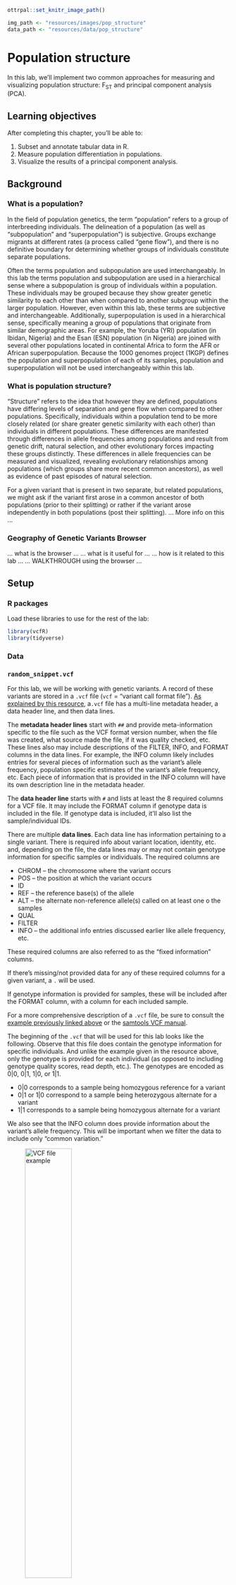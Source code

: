 
```r
ottrpal::set_knitr_image_path()

img_path <- "resources/images/pop_structure"
data_path <- "resources/data/pop_structure"
```

# Population structure

In this lab, we'll implement two common approaches for measuring and visualizing population structure: F~ST~ and principal component analysis (PCA).


## Learning objectives

After completing this chapter, you'll be able to:

1. Subset and annotate tabular data in R.
2. Measure population differentiation in populations.
3. Visualize the results of a principal component analysis.


## Background

### What is a population?

In the field of population genetics, the term "population" refers to a group of interbreeding individuals. The delineation of a population (as well as "subpopulation" and "superpopulation") is subjective. Groups exchange migrants at different rates (a process called "gene flow"), and there is no definitive boundary for determining whether groups of individuals constitute separate populations.

Often the terms population and subpopulation are used interchangeably. In this lab the terms population and subpopulation are used in a hierarchical sense where a subpopulation is group of individuals within a population. These individuals may be grouped because they show greater genetic similarity to each other than when compared to another subgroup within the larger population. However, even within this lab, these terms are subjective and interchangeable. Additionally, superpopulation is used in a hierarchical sense, specifically meaning a group of populations that originate from similar demographic areas. For example, the Yoruba (YRI) population (in Ibidan, Nigeria) and the Esan (ESN) population (in Nigeria) are joined with several other populations located in continental Africa to form the AFR or African superpopulation. Because the 1000 genomes project (1KGP) defines the population and superpopulation of each of its samples, population and superpopulation will not be used interchangeably within this lab.

### What is population structure?

"Structure" refers to the idea that however they are defined, populations have differing levels of separation and gene flow when compared to other populations. Specifically, individuals within a population tend to be more closely related (or share greater genetic similarity with each other) than individuals in different populations. These differences are manifested through differences in allele frequencies among populations and result from genetic drift, natural selection, and other evolutionary forces impacting these groups distinctly. These differences in allele frequencies can be measured and visualized, revealing evolutionary relationships among populations (which groups share more recent common ancestors), as well as evidence of past episodes of natural selection.

For a given variant that is present in two separate, but related populations, we might ask if the variant first arose in a common ancestor of both populations (prior to their splitting) or rather if the variant arose independently in both populations (post their splitting). ...  More info on this ...

### Geography of Genetic Variants Browser

... what is the browser ...
... what is it useful for ...
... how is it related to this lab ...
... WALKTHROUGH using the browser ...


## Setup

### R packages

Load these libraries to use for the rest of the lab:

```r
library(vcfR)
library(tidyverse)
```

### Data

### `random_snippet.vcf`

For this lab, we will be working with genetic variants. A record of these variants are stored in a `.vcf` file (`vcf` = "variant call format file"). [As explained by this resource](https://www.internationalgenome.org/wiki/Analysis/Variant%20Call%20Format/vcf-variant-call-format-version-40/), a`.vcf` file has a multi-line metadata header, a data header line, and then data lines. 

The **metadata header lines** start with `##` and provide meta-information specific to the file such as the VCF format version number, when the file was created, what source made the file, if it was quality checked, etc. These lines also may include descriptions of the FILTER, INFO, and FORMAT columns in the data lines. For example, the INFO column likely includes entries for several pieces of information such as the variant's allele frequency, population specific estimates of the variant's allele frequency, etc. Each piece of information that is provided in the INFO column will have its own description line in the metadata header. 

The **data header line** starts with `#` and lists at least the 8 required columns for a VCF file. It may include the FORMAT column if genotype data is included in the file. If genotype data is included, it'll also list the sample/individual IDs. 

There are multiple **data lines**. Each data line has information pertaining to a single variant. There is required info about variant location, identity, etc. and, depending on the file, the data lines may or may not contain genotype information for specific samples or individuals. The required columns are 

* CHROM -- the chromosome where the variant occurs
* POS -- the position at which the variant occurs
* ID
* REF -- the reference base(s) of the allele
* ALT -- the alternate non-reference allele(s) called on at least one o the samples 
* QUAL
* FILTER
* INFO -- the additional info entries discussed earlier like allele frequency, etc.

These required columns are also referred to as the 
"fixed information" columns.

If there's missing/not provided data for any of these required columns for a given variant, a `.` will be used.

If genotype information is provided for samples, these will be included after the FORMAT column, with a column for each included sample.

For a more comprehensive description of a `.vcf` file, be sure to consult the [example previously linked above](https://www.internationalgenome.org/wiki/Analysis/Variant%20Call%20Format/vcf-variant-call-format-version-40/) or the [samtools VCF manual](https://samtools.github.io/hts-specs/VCFv4.3.pdf).

The beginning of the `.vcf` that will be used for this lab looks like the following. Observe that this file does contain the genotype information for specific individuals. And unlike the example given in the resource above, only the genotype is provided for each individual (as opposed to including genotype quality scores, read depth, etc.). The genotypes are encoded as 0|0, 0|1, 1|0, or 1|1.

* 0|0 corresponds to a sample being homozygous reference for a variant
* 0|1 or 1|0 correspond to a sample being heterozygous alternate for a variant
* 1|1 corresponds to a sample being homozygous alternate for a variant

We also see that the INFO column does provide information about the variant's allele frequency. This will be important when we filter the data to include only "common variation."

![VCF file example](resources/images/pop_structure/vcf_head.png){width=50%}

### `integrated_call_samples.panel` 

For every individual with genotype/genetic variant data, the 1000 Genomes Project also provides metadata concerning the population and superpopulation of each individual. [A breakdown of these "codes" can be found here](https://m.ensembl.org/Help/Faq?id=532). Briefly, the 5 superpopulations are 

* EAS - East Asian
* EUR - European
* AFR - African
* AMR - Admixed American
* SAS - South Asian

`integrated_call_samples.panel` provides the superpopulation annotations for each sample in the `random_snippet.vcf` file. The four columns in this annotation file are `sample`, `pop`, `super_pop`, and `gender`.

* `sample` provides the name of the sample, matching the sample name in the `vcf` file. *(Because this information is shared between the files, later when we want to join or combine information from both files, we'll want to use this column.)*
* `pop` provides the population from which the sample originates
* `super_pop` provides the superpopulation of that population
* `gender` provides the sex of the sample.


## Reading the data

### Genotype data (`.vcf`)

We'll use the package `vcfR` to read the `vcf` file. However, the read function returns an object that isn't super helpful for visualization or data analysis. Therefore, we'll also use the `vcfR2tidy` function in order to convert the *vcfR object* into *tidy data frames* suitable for visualization and analysis with R. Specifically, vcfR2tidy returns an object with 3 elements, each a *tidy data frame* (`fix`, `gt`, and `meta`)

  * `fix` is a data frame of the "fixed information columns" containing information on variant location, identity, allele frequency, etc.
  * `gt` is another data frame of the genotype-related fields (if the file has genotype info for the samples).
  * `meta` is also a data frame containing all the INFO and FORMAT information from the multi-line metadata header.

Note: We have to tell this `vcfR2tidy` function to make all the allele frequencies numeric (or decimal/non-integer) values. We do this with the `info_types` argument.

```r
vcf <- read.vcfR(file = "resources/data/pop_structure/random_snippet.vcf.gz")
vcf_tidy <- vcfR2tidy(vcf, info_types = c(AF = "n",
                                          EAS_AF = "n",
                                          EUR_AF = "n",
                                          AFR_AF = "n",
                                          AMR_AF = "n",
                                          SAS_AF = "n"))

```

### Population metadata (`.panel`)

To load the population annotations for the 1KGP samples, we use a baseR function `read_tsv` (which is used to read in tab-delimited files). 

```r
pops_1kg <- read_tsv("resources/data/pop_structure/integrated_call_samples.panel")
```

## Tidying the data

### Subsetting to only "common variants"

We want to work with common variants for the rest of this lab. Common variants are those whose allele frequency in the population is greater than 0.5 but less than 0.95. ... why only work with common variation?...

To visualize the distribution of allele frequencies in the population, we'll use a histogram and the `fix` element from the `vcf_tidy` object. We're specifically storing this information in the `vcf_info` variable first. 

```r
vcf_info <- vcf_tidy$fix
message(paste0("Number of variants: ", nrow(vcf_info)))

ggplot(data = vcf_info, 
       aes(x=AF)) + 
  geom_histogram(bins=100) + 
  geom_vline(xintercept=0.05, linetype="dashed", color="blue") +
  geom_vline(xintercept=0.95, linetype="dashed", color="brown")
```

Currently, from this histogram, you can see that our data has allele frequencies (AF) ranging from 0 to 1 with an exponential decay in AF, the majority being near 0, but less than 0.05 (the dashed blue line). From the `nrow(vcf_info)`, we see that there are 10,000 variant total. 

Here we'll subset the original VCF to just common variation.

```r
common_var <- vcf[vcf_info$AF > 0.05 & vcf_info$AF < 0.95, ]
```
  
For visualization purposes we'll also subset the tidy `vcf_info` variable, storing the subset common variation data in the variable `common_var_info`. 

```r
common_var_info <- vcf_info[vcf_info$AF > 0.05 & vcf_info$AF < 0.95, ]
message(paste0("Number of common variants: ", nrow(common_var_info)))
```

```r
ggplot(data = common_var_info, 
       aes(x=AF)) + 
  geom_histogram(bins=90) + 
  geom_vline(xintercept=0.05, linetype="dashed", color="blue") +
  geom_vline(xintercept=0.95, linetype="dashed", color="brown")

```
  
Now we see that our subset data only has allele frequencies ranging from just above 0.05 to just below 0.95 like we wanted. We still observe an exponential decay in AF. We also observe that only 960 SNPs remain after filtering to only include common variants.

### Annotating the samples with superpopulation labels  
          
```r
sample_annotation <- tibble(sample = unique(vcf_tidy$gt$Indiv))
sample_annotation <- left_join(sample_annotation, pops_1kg, by="sample")
sample_annotation %>% head()
```


## Calculating F~ST~

~ST~ is a statistic which quantifies genotypic variance in subpopulations ("S") as compared to the total ("T") population. One way of conceptualizing F~ST~ is based on the deficiency of heterozygotes ("H") observed in a population relative to the proportion that would be expected under random mating (i.e., no population structure).

H = 2pq, where p is the frequency of allele A and q is the frequency of allele a. 

$$
F_{ST} = (H_T - mean(H_S)) / H_T
$$

In practical terms, this statistic is a way of measuring the amount by which allele frequencies vary among populations. See [this Nature Review Genetics article](https://pubmed.ncbi.nlm.nih.gov/19687804/) for a more thorough discussion on the derivation, use, and interpretation of F~ST~ and related statistics such as G~ST~, R~ST~, and Q~ST~.

G~ST~ was introduced as a modification to F~ST~ that considers when there are more than two alleles at a given locus. However, if there are only two alleles at a given locus, F~ST~ and G~ST~ are equivalent. Given this, we will use the G~ST~ statistic that is computed by the `genetic_diff()` function in the `vcfR` library. 

```r
?genetic_diff
```

As we can see from the documentation, the input to this function is 
*   a `vcfR` object 
*   "pops" a "factor indicating populations". 

We have two different `vcfR` objects from earlier. One is `vcf_tidy` which contains every variant from the input `.vcf` file. The other is `common_var` which contains only the common variants from the input `.vcf` file. Since we want to work with only common variatns, we'll use `common_var`.

In practice, "pops"  will be a vector of population labels for the samples the `vcfR` object contains, and the labels will be of type "factor". A factor type in R limits a variable to a specific set of possible values. So a vector variable of type factor uses those specific possible values to categorize and store all the data in the vector. (You can read more about [R's variable types here](https://www.cyclismo.org/tutorial/R/types.html).). We have the population labels for each sample in the `sample_annotation` data frame, specifically the `pop` column. We will ensure the labels are type "factor" using the `as.factor()` function. 
 

```r
gst_results <- genetic_diff(common_var, as.factor(sample_annotation$pop)) %>% 
  arrange(-Gst)

gst_results %>% 
  head()
```

```r
gst_results %>% 
  tail()
```

... Describe the results and point out the Gst column specifically ...

**Coding practice:** We would like to look at the distribution of the G~st~ values. A histogram is a natural choice for this visualization. Using the example allele frequency histograms from earlier and the gray boxes from the *Pattern code* below as a guide of where code needs to be added, fill in the following *Code block* and run it when you are ready.

*Pattern code*

| `ggplot(data = ` <span style="background: dimgray; color: dimgray"> __ </span> `,`
|         `aes(x = `<span style="background: dimgray; color: dimgray"> __ </span> `)) +`
|     <span style="background: dimgray; color: dimgray"> __ </span>`(bins = 30)`

<br /><br /><br />
*Code block*

```r
ggplot(data = ,
       aes(x = )) +
   (bins=30)
```

**Question:** Add a question about interpreting the distribution

***
<details><summary> Solution </summary>

```r
ggplot(data = gst_results, 
       aes(x=Gst)) +
  geom_histogram(bins=30)
```


... add interpretation ...

</details>
***


## Principal component analysis

Principal component analysis (PCA) is a way of representing high-dimensional data (i.e., data with many variables) in a smaller number of dimensions while still capturing important variation within the data. While the math is complex, it is helpful to consider its geometric interpretation. The first principal component is chosen as the vector through the cloud of data points that captures the greatest possible variance. The second principal component is the vector capturing the second greatest possible variance, with the added condition that this second vector must be perpendicular to the first vector. The same idea applies to the third, fourth, fifth, etc. principal components. We recommend looking at [this nice visual demonstration of PCA](http://setosa.io/ev/principal-component-analysis/). 
In the case of PCA applied to genetic data, the dimensions/variables of interest are the SNPs at which we have measured genotypes for many individuals. SNP arrays typically measure genotypes at millions of SNPs, so PCA is a useful method of dimension reduction to visualize the data in two dimensions.

The genotype for any given biallelic SNP can be represented by a 0, 1, or 2.

* 0 represents homozygous reference (genotype of 0|0)
* 1 represents heterozygous alternate (genotype of 0|1 or 1|0)
* 2 represents homozygous alternate genotypes (genotypes of 1|1)

The genotypes of $m$ individuals for any given biallelic SNP can thus be represented as a vector (length $m$) of 0s, 1s, and 2s. If considering $n$ number of biallelic SNPs, there will be $n$ vectors. The full dataset thus represents an $m x n$ matrix, where $m$ is the number of individuals and $n$ is the number of SNPs.

Our data set is currently $n x m$ with the rows representing the SNPs and the columns representing the samples/individuals. Therefore, we'll want to transpose the data, changing it from $n x m$ to $m x n$
... TALK about scaling ...

The function `extract.gt()` from `vcfR` generates a genotype matrix from a vcf object. However, it does not directly convert the genotypes to integers (0, 1, and 2) like we want. So, we also use a tidyverse function to convert or "recode" these genotype values within every column.   

```r

genotype_matrix <- extract.gt(common_var) %>% 
  as.data.frame() %>% 
  dplyr::mutate_at(vars(everything()), 
                   recode, "0|0" = 0, "1|0" = 1, "0|1" = 1, "1|1" = 2) %>%
  as.matrix()
```


Now we're ready to pass this matrix of integer genotypes to the pca function which is `prcomp` in R. Recall, the matrix of integer genotypes is $n x m$ (or number of SNPs $x$ number of individuals); therefore, we use the `t()` function to transpose the genotype matrix to be $m x n$ (or number of individuals $x$ number of SNPs). By default, `prcomp` will not scale the data, and we're fine with this because ....

```r
pca <- prcomp(t(genotype_matrix))
```

We want to make a nice dataframe that we can use for plotting the results of the PCA....

```r
pca_results <- tibble(sample = rownames(pca$x),
                      PC1 = pca$x[,1],
                      PC2 = pca$x[,2],
                      PC3 = pca$x[,3])

pca_results <- left_join(pca_results, sample_annotation, by = "sample")
```

And it would be cool to see what percentage of variance is explained by each of the principal components ...

```r
var_explained <- pca$sdev^2/sum(pca$sdev^2)
pc1_ve <- round(var_explained[1]*100,1)
pc2_ve <- round(var_explained[2]*100,1)
pc3_ve <- round(var_explained[3]*100,1)
```

Then we can plot everything ...

```r
ggplot(data = pca_results, 
       aes(x = PC1, y = PC2, color=super_pop)) + 
  geom_point() + 
  xlab(paste0("PC1: ", pc1_ve, " %")) + 
  ylab(paste0("PC2: ", pc2_ve, " %"))
```

**Coding practice:** We'd also like to visualize Principal Component 2 vs Principal Component 3. Using the example above and the gray boxes from the *Pattern code* below as a guide of where code needs to be added, fill in the following *Code block* and run it when you are ready.

*Pattern code*

| `ggplot(data = ` <span style="background: dimgray; color: dimgray"> __ </span> `,`
|         `aes(x = `<span style="background: dimgray; color: dimgray"> __ </span> `, y = ` <span style="background: dimgray; color: dimgray"> __ </span> `, color=super_pop)) +`
|     <span style="background: dimgray; color: dimgray"> __ </span>`() +`
|     `xlab(paste0("` <span style="background: dimgray; color: dimgray"> __ </span> ` :",` <span style="background: dimgray; color: dimgray"> __ </span>  `, " %")) +`
|     `ylab(paste0("` <span style="background: dimgray; color: dimgray"> __ </span> ` :",` <span style="background: dimgray; color: dimgray"> __ </span>  `, " %"))`

<br /><br /><br />
*Code block*

```r
ggplot(data = ,
       aes(x = , y=, color=super_pop)) + 
  () + 
  xlab(paste0(" : ", , " %")) + 
  ylab(paste0(" : ", , " %"))
```

**Question:** What superpopulations do you observe separating on PC3? 

***
<details><summary> Solution </summary>

```r
ggplot(data = pca_results,
       aes(x = PC2, y=PC3, color=super_pop)) + 
  geom_point() + 
  xlab(paste0("PC2: ", pc2_ve, " %")) + 
  ylab(paste0("PC3: ", pc3_ve, " %"))
```
We observe the SAS and AMR superpopulations separating from the AFR, EAS, and EUR superpopulations along PC3.

</details>
***


## Conclusion

something something


## Homework

### Projecting a new sample onto pre-defined principal component axes

1. There are 2548 individuals in the dataset, `genotype_matrix`. First, "remove" or "hold out" a random $1%$ or 25 of those individuals, placing them into a "test set". Assign the remaining $99%$ (2523 individuals) to the "training set".

To make your homework reproducible, you'll want to set the random seed so that every time the code is run, the same "random" steps are taken ... explain this better ...

You can randomly select 25 individuals by picking 25 random numbers from 1 to 2548... how much of the below code should we just give them?...

This code block here is getting the indices and the metadata for the held out data
```r
set.seed(15)
held_out_individuals_indices <- sample(1:ncol(genotype_matrix), size=25)
held_out_individuals_samplenames <- colnames(genotype_matrix)[held_out_individuals_indices]
held_out_individuals_superpops <- unlist(lapply(1:length(held_out_individuals_samplenames), function(x) sample_annotation[which(sample_annotation$sample == held_out_individuals_samplenames[x]), "super_pop"])) %>% `names<-`(held_out_individuals_samplenames) %>% as.data.frame() %>% `colnames<-`(c("super_pop"))
```

This code block here is separating the genotype data for the training and the held out data
```r
held_out_gt <- genotype_matrix[,held_out_individuals_indices]
dim(held_out_gt) #prints out the dimensions/size -- observe 960 SNPs, 25 individuals
train_gt <- genotype_matrix[,setdiff(1:ncol(genotype_matrix), held_out_individuals_indices)]
dim(train_gt) #prints out the dimensions/size -- observe 960 SNPs, 2523 individuals
```

2. Repeat PCA with the 2523 "training set" individuals.

```r
pca_repeat <- prcomp(t(train_gt))
pca_res_repeat <- tibble(sample = rownames(pca_repeat$x),
                      PC1 = pca_repeat$x[,1],
                      PC2 = pca_repeat$x[,2],
                      PC3 = pca_repeat$x[,3])

pca_res_repeat <- left_join(pca_res_repeat, sample_annotation, by = "sample")
```

```r
train_plot12 <- ggplot(data = pca_res_repeat, 
       aes(x = PC1, y = PC2, color=super_pop)) + 
  geom_point() + 
  xlab("PC1") + 
  ylab("PC2")

train_plot12

train_plot23 <- ggplot(data = pca_res_repeat, 
       aes(x = PC2, y = PC3, color=super_pop)) + 
  geom_point() + 
  xlab("PC2") + 
  ylab("PC3")

train_plot23
```

3. Project the "held out" 25 individuals on this repeated PCA from step 2.

(Both of the following options work equally well/same results)

```r
heldout_samples_pca <- predict(pca_repeat, t(held_out_gt))
```

or

```r
heldout_samples_pca_linalg <- scale(t(held_out_gt), pca_repeat$center, pca_repeat$scale) %*% pca_repeat$rotation 
```

4. Visually inspect the placement of each of these 25 individuals on the PCA plot and write a prediction for their superpopulation.

```r

heldout_pca_res <- tibble(sample = held_out_individuals_samplenames,
                      PC1 = heldout_samples_pca[,"PC1"],
                      PC2 = heldout_samples_pca[,"PC2"],
                      PC3 = heldout_samples_pca[,"PC3"],
                      super_pop = "Unknown")

for (i in 1:25){
  new_plot12 <- train_plot12 + geom_point(data = heldout_pca_res[i,], aes(x=PC1, y = PC2)) + geom_label(data = heldout_pca_res[i,], aes(x=PC1+1, y = PC2+1, label=sample))
  print(new_plot12)

  new_plot23 <- train_plot23 + geom_point(data = heldout_pca_res[i,], aes(x=PC2, y = PC3)) + geom_label(data = heldout_pca_res[i,], aes(x=PC2+1, y = PC3+1, label=sample))
  print(new_plot23)
}
```
```r

guess_df <- data.frame(sample = held_out_individuals_samplenames,
                       guess_super_pop = c("AMR", "EAS", "EUR", "EUR", "EAS", "AFR", "SAS", "EUR", "AFR", "AFR", "EAS", "EUR", "SAS", "EUR", "EAS", "AFR", "SAS", "AMR", "EAS", "AFR", "SAS", "EAS", "AFR", "EUR", "EAS"))
```

5. Use the annotation to compare your prediction with the true superpopulation for the 25 individuals. (Recall the true superpopulation is stored in `sample_annotation`)

```r
# guess_df$super_pop <- held_out_individuals_superpops
# num_correct <- sum(guess_df$guess_super_pop == guess_df$super_pop)
# if (num_correct != 25){
#   incorrect_samples <- guess_df$sample[which(guess_df$guess_super_pop != guess_df$super_pop)]
#   message("Incorrect sample(s): ") 
#   incorrect_samples
# } else { message("All guesses are correct!")}
```

6. Bonus/extra hard/optional: use k-means clustering to assign the 25 individuals to a superpopulation and then compare clustering's assignment with true superpopulation.

*   select some test data
*   Repeat PCA on the rest of the dataset
*   Project the held out sample points
*   Look at placement and predict the super population
*   Use the annotation to compare prediction with truth

### G_ST pairs of continental superpopulations (optional)

 or
 
### Thought question on ethics/proper interpretation